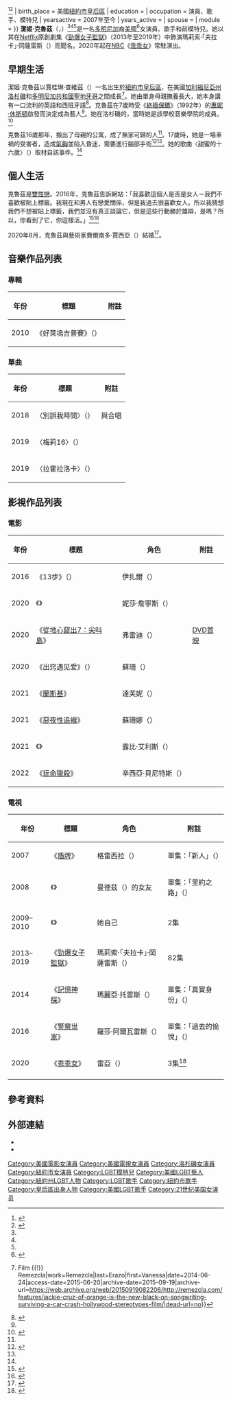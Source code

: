 {{noteTA
|G1=Movie
|G2=Show
}}
{{Infobox entertainer
| type               = 女演員
| name               = 潔姬·克魯茲
| foreignname        = {{lang|en|Jackie Cruz}}
| image              = Jackie Cruz 2019 by Glenn Francis.jpg
| caption            = 克魯茲於2019年
| birth_name         = 賈桂琳·查維茲<br>（{{lang|en|Jacqueline Chavez}}）
| birth_date         = {{birth date and age|1986|8|8}}<ref name="six">{{cite web|url=http://pagesix.com/2014/06/27/before-oitnb-actress-was-fired-from-lavo|title=Before OITNB actress was fired from Lavo {{!}} Page Six|work=[[New_York_Post|New York Post]]|publisher=[[News_Corp_(2013–present)|News Corp]]|last=Coughlan|first=Maggie|date=2014-06-27|access-date=2015-06-17|archive-date=2020-12-03|archive-url=https://web.archive.org/web/20201203145610/https://pagesix.com/2014/06/27/before-oitnb-actress-was-fired-from-lavo/|dead-url=no}}</ref><ref name="official_t">{{cite web|url=https://twitter.com/msjackiecruz/status/497737409644072960|title=Ms. Jackie Cruz on Twitter: "Our birthdays are feathers in the broad wing of time." Jean Paul Richter  #itsmybirthday #babycruz|work=Twitter|last=Cruz|first=Jackie|date=2014-08-08|access-date=2015-06-17|archive-date=2016-03-05|archive-url=https://web.archive.org/web/20160305080749/https://twitter.com/msjackiecruz/status/497737409644072960|dead-url=no}}</ref><ref name="official_t2">{{cite web|url=https://twitter.com/msjackiecruz/status/497950822928351234|title=Ms. Jackie Cruz on Twitter: Loving my birthday with my soul sisters @jsancheeezy #birthdaygirl|work=Twitter|last=Cruz|first=Jackie|date=2014-08-08|access-date=2015-06-17|archive-date=2016-03-04|archive-url=https://web.archive.org/web/20160304232546/https://twitter.com/msjackiecruz/status/497950822928351234|dead-url=no}}</ref>
| birth_place        = 美國[[紐約市|紐約市]][[皇后區|皇后區]]
| education          = {{le|亞歷山大·漢密爾頓高中 (洛杉磯)|Alexander Hamilton High School (Los Angeles)|亞歷山大·漢密爾頓高中}}
| occupation         = 演員、歌手、模特兒
| yearsactive        = 2007年至今
| years_active       = 
| spouse             = {{marriage|費爾南多·賈西亞|2020}}
| module             = {{Infobox musical artist|embed=yes
| background = solo_singer
| genre  = [[流行_(音樂類型)|流行]]
| instruments = 人聲
}}
}}
'''潔姬·克魯茲'''（{{lang-en|Jackie Cruz}}，{{bd|1986年|8月8日}}）<ref name="six"/><ref name="official_t"/><ref name="official_t2"/>是一名[[多明尼加共和國|多明尼加]]裔[[美國|美國]]<ref name="thr">{{cite web|url=https://www.hollywoodreporter.com/lists/orange-is-new-blacks-latinas-658905|title='Orange Is the New Black's' Latinas – The Hollywood Reporter|work=[[The_Hollywood_Reporter|The Hollywood Reporter]]|publisher=[[Prometheus_Global_Media|Prometheus Global Media]]|date=2013-11-22|access-date=2015-06-17|archive-date=2018-07-05|archive-url=https://web.archive.org/web/20180705092924/https://www.hollywoodreporter.com/lists/orange-is-new-blacks-latinas-658905|dead-url=yes}}</ref>女演員、歌手和前模特兒。她以其在[[Netflix|Netflix]]原創劇集《[[勁爆女子監獄|勁爆女子監獄]]》（2013年至2019年）中飾演瑪莉索·「夫拉卡」·岡薩雷斯（{{lang|en|Marisol "Flaca" Gonzales}}）而聞名。2020年起在[[全國廣播公司|NBC]]《[[乖乖女|乖乖女]]》常駐演出。

== 早期生活 ==
潔姬·克魯茲以賈桂琳·查維茲（{{lang|en|Jacqueline Chavez}}）一名出生於[[紐約市|紐約市]][[皇后區|皇后區]]，在美國[[加利福尼亞州|加利福尼亞州]][[洛杉磯|洛杉磯]]和[[多明尼加共和國|多明尼加共和國]][[聖地牙哥_(多明尼加)|聖地牙哥]]之間成長<ref name="remezcla">{{cite web|url=http://remezcla.com/features/jackie-cruz-of-orange-is-the-new-black-on-songwriting-surviving-a-car-crash-hollywood-stereotypes-film|title=Jackie Cruz of 'Orange is the New Black' on Songwriting and Surviving a Crash {{!}} Film {{!}} Remezcla|work=Remezcla|last=Erazo|first=Vanessa|date=2014-06-24|access-date=2015-06-20|archive-date=2015-09-19|archive-url=https://web.archive.org/web/20150919082206/http://remezcla.com/features/jackie-cruz-of-orange-is-the-new-black-on-songwriting-surviving-a-car-crash-hollywood-stereotypes-film/|dead-url=no}}</ref>。她由單身母親撫養長大，她本身講有一口流利的英語和西班牙語<ref name="latintimes2">{{cite web|url=http://www.latintimes.com/oitnb-actress-jackie-cruz-opens-about-diversity-dating-hollywood-and-her-character-323552|title='OITNB' Actress Jackie Cruz Opens Up About Diversity, Dating in Hollywood And Her Character 'Flaca' [PHOTOS]|work=Latin Times|publisher=IBT Media|last=Roterman|first=Natalie|date=2015-06-18|access-date=2015-06-20|archive-date=2018-08-06|archive-url=https://web.archive.org/web/20180806154759/https://www.latintimes.com/oitnb-actress-jackie-cruz-opens-about-diversity-dating-hollywood-and-her-character-323552|dead-url=no}}</ref>。克魯茲在7歲時受《[[終極保鑣|終極保鑣]]》（1992年）的[[惠妮·休斯頓|惠妮·休斯頓]]啟發而決定成為藝人<ref name="latintimes"/>。她在洛杉磯的{{le|亞歷山大·漢密爾頓高中 (洛杉磯)|Alexander Hamilton High School (Los Angeles)|亞歷山大·漢密爾頓高中}}，當時她是該學校音樂學院的成員。<ref name="latintimes">{{cite web|work=[[Latin_Times|Latin Times]]|title=Latinos In The US: Jackie Cruz, 'Orange Is The New Black' Star, On Her Background, Work In NYC And Being Latina|date=2013-10-24|author=Valdez, Maria G.|url=https://www.latintimes.com/latinos-us-jackie-cruz-orange-new-blac|archive-url=https://web.archive.org/web/20180702180441/https://www.latintimes.com/latinos-us-jackie-cruz-orange-new-black-star-her-background-work-nyc-and-being-latina-132271|archive-date=2018-07-02|publisher=Newsweek Media Group}}</ref>

克魯茲16歲那年，搬出了母親的公寓，成了無家可歸的人<ref name="remezcla"/>。17歲時，她是一場車禍的受害者，造成[[氣胸|氣胸]]並陷入昏迷，需要進行腦部手術<ref name="official">{{cite web|url=http://www.jackiecruz.com/bio.html|title=Jackie Cruz American Singer and Songwriter Bio|work=JackieCruz.com|access-date=2015-06-19|archive-date=2016-03-04|archive-url=https://web.archive.org/web/20160304225946/http://www.jackiecruz.com/bio.html|dead-url=no}}</ref><ref name="latintimes"/>。她的歌曲〈甜蜜的十六歲〉（{{lang|en|Sweet Sixteen}}）取材自該事件。<ref name="remezcla"/>

== 個人生活 ==
克魯茲是[[雙性戀|雙性戀]]。2016年，克魯茲告訴{{le|AfterEllen|AfterEllen}}網站：「我喜歡這個人是否是女人－我們不喜歡被貼上標籤。我現在和男人有戀愛關係，但是我過去很喜歡女人。所以我猜想我們不想被貼上標籤，我們並沒有真正談論它，但是這些行動勝於雄辯，是嗎？所以，你看到了它，你這樣活。」<ref>{{cite web|url=http://www.afterellen.com/celebs/471441-jackie-cruz-bisexuality-orange-new-black-friendship-ruby-rose|title=Jackie Cruz on bisexuality on "Orange is the New Black" and her friendship with Ruby Rose - AfterEllen|date=2016-01-27|access-date=2021-03-08|archive-date=2020-09-18|archive-url=https://web.archive.org/web/20200918083822/https://afterellen.com/celebs/471441-jackie-cruz-bisexuality-orange-new-black-friendship-ruby-rose|dead-url=no}}</ref><ref>{{cite web|url=http://www.pride.com/women/2016/7/21/these-9-rad-queer-women-color-prove-representation-matters#slide-5|title=These 9 Rad Queer Women of Color Prove Representation Matters|date=2016-07-21|access-date=2021-03-08|archive-date=2016-10-30|archive-url=https://web.archive.org/web/20161030020943/http://www.pride.com/women/2016/7/21/these-9-rad-queer-women-color-prove-representation-matters#slide-5|dead-url=no}}</ref>

2020年8月，克魯茲與藝術家費爾南多·賈西亞（{{lang|en|Fernando Garcia}}）結婚<ref>{{Cite news|date=2020-08-30|title='Orange Is the New Black' Star Jackie Cruz Marries Fernando Garcia|work=[[Entertainment_Tonight|Entertainment Tonight]]}}</ref>。

== 音樂作品列表 ==
=== 專輯 ===
{| class="wikitable sortable"
|-
! 年份
! 標題
! 附註
|-
| 2010
| 《好萊塢吉普賽》（{{lang|en|''Hollywood Gypsy''}}）
|
|}

=== 單曲 ===
{| class="wikitable sortable"
|-
! 年份
! 標題
! 附註
|-
| 2018
| 〈別誤我時間〉（{{lang|en|Don't Waste My Time}}）
| 與{{lang|en|Feefa}}合唱
|-
| 2019
| 〈梅莉16〉（{{lang|en|Melly 16}}）
|
|-
| 2019
| 〈拉霍拉洛卡〉（{{lang|en|La Hora Loca}}）
|
|}

== 影視作品列表 ==
=== 電影 ===
{| class="wikitable sortable"
|-
! 年份
! 標題
! 角色
! 附註
|-
| 2016
| 《13步》（{{lang|en|''13 Steps''}}）
| 伊扎爾（{{lang|en|Izar}}）
|
|-
| 2020
| 《{{le|像你這樣的好女孩|A Nice Girl Like You}}》
| 妮莎·詹寧斯（{{lang|en|Nessa Jennings}}）
| 
|-
| 2020
| 《[[從地心竄出7：尖叫島|從地心竄出7：尖叫島]]》
| 弗雷迪（{{lang|en|Freddie}}）
| [[DVD首映|DVD首映]]
|-
| 2020
| 《出窍遇见爱》（{{lang|en|''Faraway Eyes''}}）
| 蘇珊（{{lang|en|Susan}}）
| 
|-
| 2021
| 《[[蘭斯基|蘭斯基]]》
| 達芙妮（{{lang|en|Dafne}}）
| 
|-
| 2021
| 《[[惡夜性追緝|惡夜性追緝]]》
| 蘇珊娜（{{lang|en|Suzanna}}）
| 
|-
| 2021
| 《{{le|我愛我們|I Love Us}}》
| 露比·艾利斯（{{lang|en|Ruby Ellis}}）
| 
|-
| 2022
| 《[[玩命獵殺|玩命獵殺]]》
| 辛西亞·貝尼特斯（{{lang|en|Cynthia Benitez}}）
| 
|}

=== 電視 ===
{| class="wikitable sortable"
|-
! 年份
! 標題
! 角色
! 附註
|-
| 2007
| 《[[盾牌_(电视剧)|盾牌]]》
| 格雷西拉（{{lang|en|Graciela}}）
| 單集：「新人」（{{lang|en|The New Guy}}）
|-
| 2008
| 《{{le|我與我為敵|My Own Worst Enemy (TV series)}}》
| 曼德茲（{{lang|en|Mendez}}）的女友
| 單集：「里約之路」（{{lang|en|Down Rio Way}}）
|-
| 2009–2010
| 《{{le|卡黛珊姊妹邁阿密|Kourtney and Kim Take Miami}}》
| 她自己
| 2集
|-
| 2013–2019
| 《[[勁爆女子監獄|勁爆女子監獄]]》
| 瑪莉索·「夫拉卡」·岡薩雷斯（{{lang|en|Marisol "Flaca" Gonzales}}）
| 82集
|-
| 2014
| 《[[記憶神探|記憶神探]]》
| 瑪麗亞·托雷斯（{{lang|en|Maria Torres}}）
| 單集：「真實身份」（{{lang|en|True Identity}}）
|-
| 2016
| 《[[警察世家|警察世家]]》
| 羅莎·阿爾瓦雷斯（{{lang|en|Rosa Alvarez}}）
| 單集：「過去的愉悅」（{{lang|en|Blast from the Past}}）
|-
| 2020
| 《[[乖乖女|乖乖女]]》
| 雷亞（{{lang|en|Rhea}}）
| 3集<ref>{{cite web |url=https://deadline.com/2019/09/good-girls-jackie-cruz-recur-season-3-nbc-series-1202737523/ |title='Good Girls': Jackie Cruz To Recur On Season 3 Of NBC Series |publisher=[[Deadline_Hollywood|Deadline Hollywood]] |date=2019-09-17 |access-date=2019-12-24 |archive-date=2019-09-22 |archive-url=https://web.archive.org/web/20190922201432/https://deadline.com/2019/09/good-girls-jackie-cruz-recur-season-3-nbc-series-1202737523/ |dead-url=no }}</ref>
|-
|}

== 參考資料 ==
{{Reflist|30em}}

== 外部連結 ==
{{Commonscat|Jackie Cruz}}
* {{official website|http://www.jackiecruz.com}}
* {{IMDB name|nm3117320}}

{{Authority control}}

{{DEFAULTSORT:Cruz, Jackie}}
[[Category:美國電影女演員|Category:美國電影女演員]]
[[Category:美國電視女演員|Category:美國電視女演員]]
[[Category:洛杉磯女演員|Category:洛杉磯女演員]]
[[Category:紐約市女演員|Category:紐約市女演員]]
[[Category:LGBT模特兒|Category:LGBT模特兒]]
[[Category:美國LGBT藝人|Category:美國LGBT藝人]]
[[Category:紐約州LGBT人物|Category:紐約州LGBT人物]]
[[Category:LGBT歌手|Category:LGBT歌手]]
[[Category:紐約市歌手|Category:紐約市歌手]]
[[Category:皇后區出身人物|Category:皇后區出身人物]]
[[Category:美國LGBT歌手|Category:美國LGBT歌手]]
[[Category:21世纪美国女演员|Category:21世纪美国女演员]]